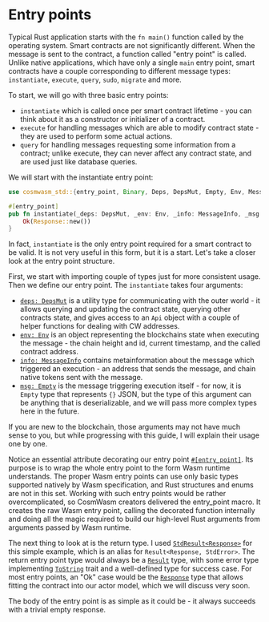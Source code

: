 # Entry points

Typical Rust application starts with the `fn main()` function called by the operating system. Smart
contracts are not significantly different. When the message is sent to the contract, a function
called "entry point" is called. Unlike native applications, which have only a single `main` entry
point, smart contracts have a couple corresponding to different message types: `instantiate`,
`execute`, `query`, `sudo`, `migrate` and more.

To start, we will go with three basic entry points:

- `instantiate` which is called once per smart contract lifetime - you can think about it as a
  constructor or initializer of a contract.
- `execute` for handling messages which are able to modify contract state - they are used to perform
  some actual actions.
- `query` for handling messages requesting some information from a contract; unlike execute, they
  can never affect any contract state, and are used just like database queries.

We will start with the instantiate entry point:

```rust copy filename="src/lib.rs" template="empty"
use cosmwasm_std::{entry_point, Binary, Deps, DepsMut, Empty, Env, MessageInfo, Response, StdResult};

#[entry_point]
pub fn instantiate(_deps: DepsMut, _env: Env, _info: MessageInfo, _msg: Empty) -> StdResult<Response> {
    Ok(Response::new())
}
```

In fact, `instantiate` is the only entry point required for a smart contract to be valid. It is not
very useful in this form, but it is a start. Let's take a closer look at the entry point structure.

First, we start with importing couple of types just for more consistent usage. Then we define our
entry point. The `instantiate` takes four arguments:

- [`deps: DepsMut`](https://docs.rs/cosmwasm-std/latest/cosmwasm_std/struct.DepsMut.html) is a
  utility type for communicating with the outer world - it allows querying and updating the contract
  state, querying other contracts state, and gives access to an `Api` object with a couple of helper
  functions for dealing with CW addresses.
- [`env: Env`](https://docs.rs/cosmwasm-std/latest/cosmwasm_std/struct.Env.html) is an object
  representing the blockchains state when executing the message - the chain height and id, current
  timestamp, and the called contract address.
- [`info: MessageInfo`](https://docs.rs/cosmwasm-std/latest/cosmwasm_std/struct.Env.html) contains
  metainformation about the message which triggered an execution - an address that sends the
  message, and chain native tokens sent with the message.
- [`msg: Empty`](https://docs.rs/cosmwasm-std/latest/cosmwasm_std/struct.Empty.html) is the message
  triggering execution itself - for now, it is `Empty` type that represents `{}` JSON, but the type
  of this argument can be anything that is deserializable, and we will pass more complex types here
  in the future.

If you are new to the blockchain, those arguments may not have much sense to you, but while
progressing with this guide, I will explain their usage one by one.

Notice an essential attribute decorating our entry point
[`#[entry_point]`](https://docs.rs/cosmwasm-std/latest/cosmwasm_std/struct.Empty.html). Its purpose
is to wrap the whole entry point to the form Wasm runtime understands. The proper Wasm entry points
can use only basic types supported natively by Wasm specification, and Rust structures and enums are
not in this set. Working with such entry points would be rather overcomplicated, so CosmWasm
creators delivered the entry_point macro. It creates the raw Wasm entry point, calling the decorated
function internally and doing all the magic required to build our high-level Rust arguments from
arguments passed by Wasm runtime.

The next thing to look at is the return type. I used
[`StdResult<Response>`](https://docs.rs/cosmwasm-std/latest/cosmwasm_std/type.StdResult.html) for
this simple example, which is an alias for `Result<Response, StdError>`. The return entry point type
would always be a [`Result`](https://doc.rust-lang.org/std/result/enum.Result.html) type, with some
error type implementing [`ToString`](https://doc.rust-lang.org/std/string/trait.ToString.html) trait
and a well-defined type for success case. For most entry points, an "Ok" case would be the
[`Response`](https://docs.rs/cosmwasm-std/latest/cosmwasm_std/struct.Response.html) type that allows
fitting the contract into our actor model, which we will discuss very soon.

The body of the entry point is as simple as it could be - it always succeeds with a trivial empty
response.
